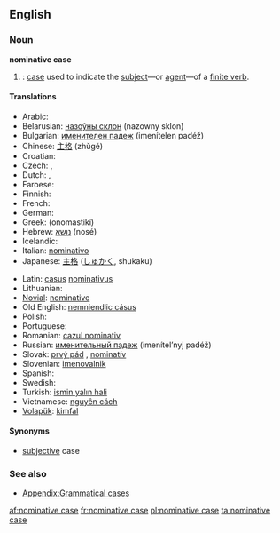 ==English==
{{wikipedia}}

===Noun===
'''nominative case'''

# {{grammar}}: [[case]] used to indicate the [[subject]]—or [[agent]]—of a [[finite verb]].

====Translations====
{{trans-top|case used to indicate the subject}}
* Arabic: {{Arab|[[حالة الرفع|حَالةُ الرَّفْع]]}} {{IPAchar|(ħáːltu r-ráfʕu)}} {{f}}
* Belarusian: [[назоўны склон]] (nazowny sklon) {{m}}
* Bulgarian: [[именителен падеж]] (imenítelen padéž) {{m}}
* Chinese: [[主格]] (zhǔgé)
* Croatian: {{t-|hr|nominativ|m}}
* Czech: {{t+|cs|nominativ|m}}, {{t-|cs|první pád|m}}
* Dutch: {{t+|nl|eerste naamval|m}}, {{t+|nl|nominatief|m}}
* Faroese: {{t+|fo|hvørfall|n|xs=Faroese}}
* Finnish: {{t+|fi|nominatiivi}}
* French: {{t+|fr|nominatif|m}}
* German: {{t+|de|Nominativ|m}}
* Greek: {{t+|el|ονομαστική|f|sc=Grek}} (onomastikí)
* Hebrew: [[נושא]] (nosé) {{m}}
* Icelandic: {{t+|is|nefnifall|n}}
* Italian: [[nominativo]] {{m}}
* Japanese: [[主格]] ([[しゅかく]], shukaku)
{{trans-mid}}
* Latin: [[casus]] [[nominativus]] {{m}}
* Lithuanian: {{t+|lt|vardininkas|m|xs=Lithuanian}}
* [[Novial]]: [[nominative]]
* Old English: [[nemniendlic cásus]]
* Polish: {{t+|pl|mianownik|m}}
* Portuguese: {{t|pt|caso nominativo|m}}
* Romanian: [[cazul nominativ]]
* Russian: [[именительный падеж]] (imenítel’nyj padéž) {{m}}
* Slovak: [[prvý pád]] {{m}}, [[nominatív]] {{m}}
* Slovenian: [[imenovalnik]] {{m}}
* Spanish: {{t|es|caso nominativo|m}}
* Swedish: {{t+|sv|nominativ}}
* Turkish: [[ismin yalın hali]]
* Vietnamese: [[nguyên cách]]
* [[Volapük]]: [[kimfal]]
{{trans-bottom}}

====Synonyms====
* [[subjective]] case

===See also===
* [[Appendix:Grammatical cases]]

[[af:nominative case]]
[[fr:nominative case]]
[[pl:nominative case]]
[[ta:nominative case]]